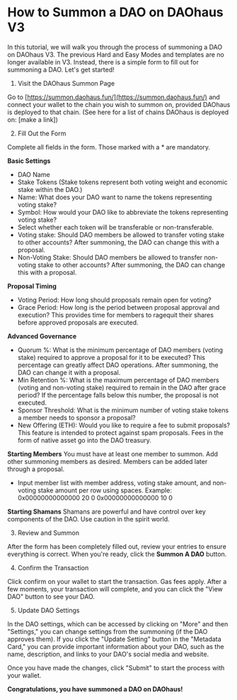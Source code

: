 # How to Summon a DAO on DAOhaus V3

In this tutorial, we will walk you through the process of summoning a DAO on DAOhaus V3. The previous Hard and Easy Modes and templates are no longer available in V3. Instead, there is a simple form to fill out for summoning a DAO. Let's get started!

1. Visit the DAOhaus Summon Page

Go to [https://summon.daohaus.fun/](https://summon.daohaus.fun/) and connect your wallet to the chain you wish to summon on, provided DAOhaus is deployed to that chain. (See here for a list of chains DAOhaus is deployed on: [make a link])

2. Fill Out the Form

Complete all fields in the form. Those marked with a * are mandatory.

**Basic Settings**
- DAO Name
- Stake Tokens (Stake tokens represent both voting weight and economic stake within the DAO.)
- Name: What does your DAO want to name the tokens representing voting stake?
- Symbol: How would your DAO like to abbreviate the tokens representing voting stake?
- Select whether each token will be transferable or non-transferable.
- Voting stake: Should DAO members be allowed to transfer voting stake to other accounts? After summoning, the DAO can change this with a proposal.
- Non-Voting Stake: Should DAO members be allowed to transfer non-voting stake to other accounts? After summoning, the DAO can change this with a proposal.

**Proposal Timing**
- Voting Period: How long should proposals remain open for voting?
- Grace Period: How long is the period between proposal approval and execution? This provides time for members to ragequit their shares before approved proposals are executed.

**Advanced Governance**
- Quorum %: What is the minimum percentage of DAO members (voting stake) required to approve a proposal for it to be executed? This percentage can greatly affect DAO operations. After summoning, the DAO can change it with a proposal.
- Min Retention %: What is the maximum percentage of DAO members (voting and non-voting stake) required to remain in the DAO after grace period? If the percentage falls below this number, the proposal is not executed.
- Sponsor Threshold: What is the minimum number of voting stake tokens a member needs to sponsor a proposal?
- New Offering (ETH): Would you like to require a fee to submit proposals? This feature is intended to protect against spam proposals. Fees in the form of native asset go into the DAO treasury.

**Starting Members**
You must have at least one member to summon. Add other summoning members as desired. Members can be added later through a proposal.
- Input member list with member address, voting stake amount, and non-voting stake amount per row using spaces. Example: 0x00000000000000 20 0 0x00000000000000 10 0

**Starting Shamans**
Shamans are powerful and have control over key components of the DAO. Use caution in the spirit world.

3. Review and Summon

After the form has been completely filled out, review your entries to ensure everything is correct. When you're ready, click the **Summon A DAO** button.

4. Confirm the Transaction

Click confirm on your wallet to start the transaction. Gas fees apply. After a few moments, your transaction will complete, and you can click the "View DAO" button to see your DAO.

5. Update DAO Settings

In the DAO settings, which can be accessed by clicking on "More" and then "Settings," you can change settings from the summoning (if the DAO approves them). If you click the "Update Setting" button in the "Metadata Card," you can provide important information about your DAO, such as the name, description, and links to your DAO's social media and website.

Once you have made the changes, click "Submit" to start the process with your wallet.

**Congratulations, you have summoned a DAO on DAOhaus!**
